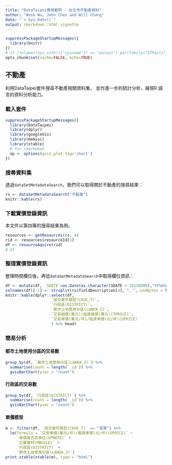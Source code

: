 ```yaml
---
title: "DataTaipei應用範例 - 台北市不動產資料"
author: "Wush Wu, John Chen and Will Chang"
date: "`r Sys.Date()`"
output: rmarkdown::html_vignette
---
```


```r
suppressPackageStartupMessages({
  library(knitr)
})
# if (tolower(Sys.info()["sysname"]) == "darwin") par(family="STKaiti") 
opts_chunk$set(cache=FALSE, echo=TRUE)
```

## 不動產

利用DataTaipei套件搜尋不動產相關資料集，
並作進一步的統計分析，展現R 語言的資料分析能力。

### 載入套件

```r
suppressPackageStartupMessages({
  library(DataTaipei)
  library(dplyr)
  library(googleVis)
  library(memisc)
  library(xtable)
  # for rmarkdown
  op <- options(gvis.plot.tag='chart')
})
```

### 搜尋資料集

透過`dataSetMetadataSearch`，我們可以取得關於不動產的搜尋結果：

```r
rs <- dataSetMetadataSearch("不動產")
knitr::kable(rs)
```

### 下載實價登錄資訊

本文件以第四筆的搜尋結果為例。

```r
resources <- getResources(rs, 4)
rid <- resources$resourceId[1]
df <- resourceAquire(rid)
# df
```

### 整理實價登錄資訊

整理時間欄位後，再從`dataSetMetadataSearch`中取得欄位資訊：

```r
df <- mutate(df, `SDATE`=as.Date(as.character(SDATE + 19110000),"%Y%m%d"))
colnames(df)[-1] <- strsplit(rs$fieldDescription[4], "、", useBytes = TRUE)[[1]]
knitr::kable(dplyr::select(df, 
                    `成交案件類型(CASE_T)`,
                    `行政區(DISTRICT)`,
                    `都市土地使用分區(LANDA_Z)`,
                    `交易總價(萬元)/租賃總價(萬元)(TPRICE)`,
                    `交易單價(萬元/坪)/租賃單價(元/坪)(UPRICE)`
                    ) %>% head)
```

### 簡易分析

#### 都市土地使用分區的交易數

```r
group_by(df, `都市土地使用分區(LANDA_Z)`) %>%
  summarise(count = length(`_id`)) %>%
  gvisBarChart(yvar = "count")
```

#### 行政區的交易數

```r
group_by(df, `行政區(DISTRICT)`) %>%
  summarise(count = length(`_id`)) %>%
  gvisBarChart(yvar = "count")
```

#### 單價模型

```r
m <- filter(df, `成交案件類型(CASE_T)` == "買賣") %>%
  lm(formula = `交易單價(萬元/坪)/租賃單價(元/坪)(UPRICE)` ~
     `單價是否含車位(UPNOTE)` +
     `主要建材(MBUILD)` +
     `行政區(DISTRICT)` +
     `都市土地使用分區(LANDA_Z)`)
print.xtable(xtable(m), type = "html")
```
